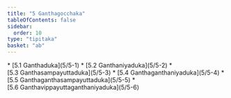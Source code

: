 ```yaml
---
title: "5 Ganthagocchaka"
tableOfContents: false
sidebar:
  order: 10
type: "tipitaka"
basket: "ab"
---
```



<DynamicBreadcrumb />



<TableOfContents>
* [5.1 Ganthaduka](5/5-1)
* [5.2 Ganthaniyaduka](5/5-2)
* [5.3 Ganthasampayuttaduka](5/5-3)
* [5.4 Ganthaganthaniyaduka](5/5-4)
* [5.5 Ganthaganthasampayuttaduka](5/5-5)
* [5.6 Ganthavippayuttaganthaniyaduka](5/5-6)
</TableOfContents>